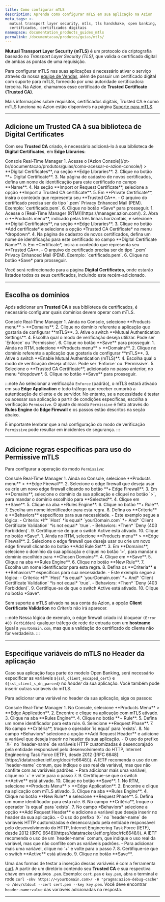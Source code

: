 ```yaml
---
title: Como configurar mTLS
description: Aprenda como configurar mTLS em sua aplicação na Azion
meta_tags: >-
  mutual transport layer security, mtls, tls handshake, open banking,
  certificados, certificados digitais
namespace: documentation_products_guides_mtls
permalink: /documentacao/produtos/guias/mtls/
---
```




**Mutual Transport Layer Security (mTLS)** é um protocolo de criptografia baseado no *Transport Layer Security (TLS)*, que valida o certificado digital de ambas as pontas de uma requisição.

Para configurar mTLS nas suas aplicações é necessário ativar o serviço através da nossa [equipe de Vendas](https://www.azion.com/pt-br/contate-vendas/), além de possuir um certificado digital com suporte para mTLS, fornecido por uma autoridade certificadora terceira. Na Azion, chamamos esse certificado de **Trusted Certificate (Trusted CA)**.

Mais informações sobre requisitos, certificados digitais, Trusted CA e como mTLS funciona na Azion estão disponíveis na página [Suporte para mTLS](/pt-br/documentacao/produtos/secure/edge-firewall/mtls/).

---

## Adicione um Trusted CA à sua biblioteca de Digital Certificates

Com seu **Trusted CA** criado, é necessário adicioná-lo à sua biblioteca de **Digital Certificates**, em **Edge Libraries**:

<Tabs client:visible>
    <Fragment slot="tab.console">Console</Fragment>
    <Fragment slot="tab.rtm">Real-Time Manager</Fragment>

<Fragment slot="panel.console">
1. Acesse o [Azion Console](/pt-br/documentacao/produtos/guias/como-acessar-o-azion-console/) > **Digital Certificates**, na seção **Edge Libraries**.
2. Clique no botão **+ Digital Certificate**.
3. Na página de cadastro de novos certificados, defina um nome de identificação para este certificado no campo **Name**.
4. Na seção **Import or Request Certificate**, selecione a opção **Import a Trusted CA certificate**.
5. Em  **Private Certificate**, insira o conteúdo que representa seu **Trusted CA**.
- O arquivo do certificado precisa ser do tipo `.pem` Privacy Enhanced Mail (PEM). Exemplo: `certificado.pem`.
6. Clique no botão *Save* para prosseguir.
</Fragment>

<Fragment slot="panel.rtm">
1. Acesse o [Real-Time Manager (RTM)](https://manager.azion.com/).
2. Abra o **Products menu**, indicado pelas três linhas horizontais, e selecione **Digital Certificates**, na seção **Edge Libraries**.
3. Clique no botão *Add certificate* e selecione a opção *Trusted CA Certificate* no menu *dropdown*.
4. Na página de cadastro de novos certificados, defina um nome de identificação para este certificado no campo **Digital Certificate Name**.
5. Em *Certificate*, insira o conteúdo que representa seu **Trusted CA**.
- O arquivo do certificado precisa ser do tipo `.pem` Privacy Enhanced Mail (PEM). Exemplo: `certificado.pem`.
6. Clique no botão *Save* para prosseguir.
</Fragment>

</Tabs>

Você será redirecionado para a página **Digital Certificates**, onde estarão listados todos os seus certificados, incluindo este recém-adicionado.

---

## Escolha os domínios

Após adicionar um **Trusted CA** à sua biblioteca de certificados, é necessário configurar quais domínios devem operar com mTLS.

<Tabs client:visible>
    <Fragment slot="tab.console">Console</Fragment>
    <Fragment slot="tab.rtm">Real-Time Manager</Fragment>

<Fragment slot="panel.console">
1. Ainda no Console, selecione **Products menu** > **Domains**.
2. Clique no domínio referente a aplicação que gostaria de configurar **mTLS**.
3. Ative o switch **Mutual Authentication Settings**.
4. Escolha qual o modo de verificação deseja utilizar. Pode ser `Enforce` ou `Permissive`.
6. Clique no botão **Save** para prosseguir.
</Fragment>

<Fragment slot="panel.rtm">
1. Ainda no RTM, selecione **Products menu** > **Domains**.
2. Clique no domínio referente a aplicação que gostaria de configurar **mTLS**.
3. Ative o switch **Enable Mutual Authentication (mTLS)**.
4. Escolha qual o modo de verificação deseja utilizar. Pode ser `Enforce` ou `Permissive`.
5. Selecione o **Trusted CA Certificate**, adicionado no passo anterior, no menu *dropdown*.
6. Clique no botão **Save** para prosseguir.
</Fragment>


</Tabs>

:::note
Ao selecionar a verificação `Enforce` (padrão), o mTLS estará ativado em sua **Edge Application** e todo tráfego que receber cumprirá a autenticação de cliente e de servidor.  No entanto, se a necessidade é testar ou acessar sua aplicação a partir de condições específicas, escolha a verificação `Permissive`. O ajuste do modo `Permissive` é feito através do **Rules Engine** do **Edge Firewall** e os passos estão descritos na seção abaixo.

É importante lembrar que a má configuração do modo de verificação `Permissive` pode resultar em incidentes de segurança.
:::

---

## Adicione regras específicas para uso do Permissive mTLS

Para configurar a operação do modo `Permissive`: 

<Tabs client:visible>
    <Fragment slot="tab.console">Console</Fragment>
    <Fragment slot="tab.rtm">Real-Time Manager</Fragment>

<Fragment slot="panel.console">
1. Ainda no Console, selecione **Products menu** > **Edge Firewall**.
2. Selecione o edge firewall que deseja usar ou crie um novo edge firewall clicando no botão **+ Edge Firewall**.
3. Em **Domains**, selecione o domínio da sua aplicação e cliquei no botão `>`, para mandar o domínio escolhido para **Selected**.
4. Clique em **Save**.
5. Clique na aba **Rules Engine**.
6. Clique no botão **+ Rule**.
7. Escolha um nome identificador para esta regra.
8. Defina os **Criteria** e **Behaviors** específicos para sua necessidade.
- Este exemplo segue a lógica:
    - Criteria: *If* `Host` *is equal* `yourDomain.com` *+ And* `Client Certificate Validation` *is not equal* `true`.
    - Behaviors: *Then* `Deny (403 Forbidden)`.
9. Certifique-se de que o switch Active está ativado.
10. Clique no botão *Save*.
</Fragment>

<Fragment slot="panel.rtm">
1. Ainda no RTM, selecione **Products menu** > **Edge Firewall**.
2. Selecione o edge firewall que deseja usar ou crie um novo edge firewall clicando no botão **Add Rule Set**.
3. Em **Domains**, selecione o domínio da sua aplicação e cliquei no botão `>`, para mandar o domínio escolhido para **Chosen Domains**.
4. Clique em **Save**.
5. Clique na aba **Rules Engine**.
6. Clique no botão **New Rule**.
7. Escolha um nome identificador para esta regra.
8. Defina os **Criteria** e **Behaviors** específicos para sua necessidade.
- Este exemplo segue a lógica:
    - Criteria: *If* `Host` *is equal* `yourDomain.com` *+ And* `Client Certificate Validation` *is not equal* `true`.
    - Behaviors: *Then* `Deny (403 Forbidden)`.
9. Certifique-se de que o switch Active está ativado.
10. Clique no botão *Save*.
</Fragment>

</Tabs>

Sem suporte a mTLS ativado na sua conta da Azion, a opção **Client Certificate Validation** no *Criteria* não irá aparecer.

:::note
Nessa lógica de exemplo, o edge firewall criado irá bloquear `(Error 403 Forbidden)` qualquer tráfego de rede de entrada com um **hostname** igual a `yourDomain.com`, mas que a validação do certificado do cliente não for verdadeira.
:::

---

## Especifique variáveis do mTLS no Header da aplicação

Caso sua aplicação faça parte do modelo Open Banking, será necessário especificar as variáveis `${ssl_client_escaped_cert}` e `${ssl_client_s_dn_parsed}` no *header* da sua aplicação. Você também pode inserir outras variáveis do mTLS.

<LinkButton link="/pt-br/documentacao/produtos/build/edge-application/rules-engine/" label="consulte a lista de variáveis disponíveis" severity="secondary" />

Para adicionar uma variável no header da sua aplicação, siga os passos:

<Tabs client:visible>
    <Fragment slot="tab.console">Console</Fragment>
    <Fragment slot="tab.rtm">Real-Time Manager</Fragment>

<Fragment slot="panel.console">
1. No Console, selecione **Products Menu** > **Edge Application**.
2. Encontre e clique na aplicação com mTLS ativado.
3. Clique na aba **Rules Engine**.
4. Clique no botão **+ Rule**.
5. Defina um nome identificador para esta rule.
6. Selecione **Request Phase**.
7. No campo **Critéria**, troque o operador `is equal` para `exists`.
8. No campo *Behaviors* selecione a opção **Add Request Header** e adicione a variável que deseja inserir no header da sua aplicação.
- O uso do prefixo `X-` no `header-name` de variáveis HTTP customizadas é desencorajado pela entidade responsável pelo desenvolvimento do HTTP, Internet Engineering Task Force (IETF), desde 2012 ([RFC 6648](https://datatracker.ietf.org/doc/rfc6648/)). A IETF recomenda o uso de um `header-name` comum, que indique o uso real da variável, mas que não conflite com as variáveis padrões.
- Para adicionar mais uma variável, clique no `+` e volte para o passo 7.
9. Certifique-se que o switch **Active** está ativado.
10. Clique no botão **Save**.
</Fragment>

<Fragment slot="panel.rtm">
1. No RTM, selecione **Products Menu** > **Edge Application**.
2. Encontre e clique na aplicação com mTLS ativado.
3. Clique na aba **Rules Engine**.
4. Clique no botão **New Rule** e selecione **Request Phase**.
5. Defina um nome identificador para esta rule.
6. No campo **Critéria**, troque o operador `is equal` para `exists`.
7. No campo *Behaviors* selecione a opção **Add Request Header** e adicione a variável que deseja inserir no header da sua aplicação.
- O uso do prefixo `X-` no `header-name` de variáveis HTTP customizadas é desencorajado pela entidade responsável pelo desenvolvimento do HTTP, Internet Engineering Task Force (IETF), desde 2012 ([RFC 6648](https://datatracker.ietf.org/doc/rfc6648/)). A IETF recomenda o uso de um `header-name` comum, que indique o uso real da variável, mas que não conflite com as variáveis padrões.
- Para adicionar mais uma variável, clique no `+` e volte para o passo 7.
8. Certifique-se que o switch **Active** está ativado.
9. Clique no botão **Save**.
</Fragment>

</Tabs>

Uma das formas de testar a inserção dessas variáveis é com a ferramenta [curl](https://curl.se/). A partir de um diretório contendo seu **Trusted CA** e sua respectiva chave em um arquivos `.pem`. Exemplo: `cert.pem` e `key.pem`, abra o terminal e rode `curl -skv https://<yourDomain.com>/ -H "pragma:azion-debug-cache" -o /dev/stdout --cert cert.pem --key key.pem`. Você deve encontrar `header-name:value` das variáveis adicionadas na resposta.





---

